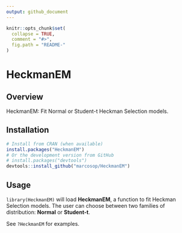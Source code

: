```yaml
---
output: github_document
---
```


```r
knitr::opts_chunk$set(
  collapse = TRUE,
  comment = "#>",
  fig.path = "README-"
)
```

# HeckmanEM

## Overview

HeckmanEM: Fit Normal or Student-t Heckman Selection models.

## Installation

```r
# Install from CRAN (when available)
install.packages("HeckmanEM")
# Or the development version from GitHub
# install.packages("devtools")
devtools::install_github("marcosop/HeckmanEM")
```

## Usage

`library(HeckmanEM)` will load **HeckmanEM**, a function to fit Heckman Selection models. The user can choose between two families of distribution: **Normal** or **Student-t**.

See `?HeckmanEM` for examples.
